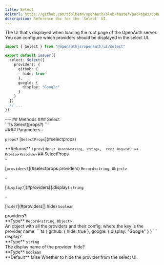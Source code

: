 ```yaml
---
title: Select
editUrl: https://github.com/toolbeam/openauth/blob/master/packages/openauth/src/ui/select.tsx
description: Reference doc for the `Select` UI.
---
```



<div class="tsdoc">
<Section type="about">
The UI that's displayed when loading the root page of the OpenAuth server. You can configure
which providers should be displayed in the select UI.

```ts
import { Select } from "@openauthjs/openauth/ui/select"

export default issuer({
  select: Select({
    providers: {
      github: {
        hide: true
      },
      google: {
        display: "Google"
      }
    }
  })
  // ...
})
```
</Section>
---
## Methods
### Select
<Segment>
<Section type="signature">
```ts
Select(props?)
```
</Section>
<Section type="parameters">
#### Parameters
- <p><code class="key">props?</code> [<code class="type">SelectProps</code>](#selectprops)</p>
</Section>
<InlineSection>
**Returns** <code class="primitive">(providers: <code class="primitive">Record</code><code class="symbol">&lt;</code><code class="primitive">string</code>, <code class="primitive">string</code><code class="symbol">&gt;</code>, _req: <code class="type">Request</code>) => <code class="primitive">Promise</code><code class="symbol">&lt;</code><code class="type">Response</code><code class="symbol">&gt;</code></code>
</InlineSection>
</Segment>
## SelectProps
<Segment>
<Section type="parameters">
- <p>[<code class="key">providers?</code>](#selectprops.providers) <code class="primitive">Record</code><code class="symbol">&lt;</code><code class="primitive">string</code>, <code class="primitive">Object</code><code class="symbol">&gt;</code></p>
  - <p>[<code class="key">display?</code>](#providers[].display) <code class="primitive">string</code></p>
  - <p>[<code class="key">hide?</code>](#providers[].hide) <code class="primitive">boolean</code></p>
</Section>
</Segment>
<NestedTitle id="selectprops.providers" Tag="h4" parent="SelectProps.">providers?</NestedTitle>
<Segment>
<Section type="parameters">
<InlineSection>
**Type** <code class="primitive">Record</code><code class="symbol">&lt;</code><code class="primitive">string</code>, <code class="primitive">Object</code><code class="symbol">&gt;</code>
</InlineSection>
</Section>
An object with all the providers and their config; where the key is the provider name.
```ts
{
  github: {
    hide: true
  },
  google: {
    display: "Google"
  }
}
```
</Segment>
<NestedTitle id="providers[].display" Tag="h5" parent="SelectProps.providers[].">display?</NestedTitle>
<Segment>
<Section type="parameters">
<InlineSection>
**Type** <code class="primitive">string</code>
</InlineSection>
</Section>
The display name of the provider.
</Segment>
<NestedTitle id="providers[].hide" Tag="h5" parent="SelectProps.providers[].">hide?</NestedTitle>
<Segment>
<Section type="parameters">
<InlineSection>
**Type** <code class="primitive">boolean</code>
</InlineSection>
</Section>

<InlineSection>
**Default** false
</InlineSection>
Whether to hide the provider from the select UI.
</Segment>
</div>